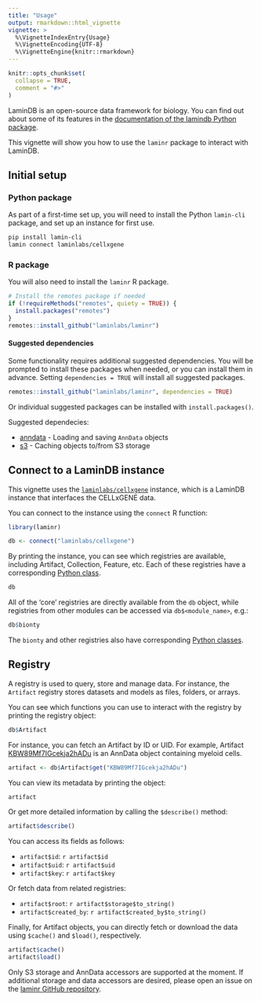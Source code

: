```yaml
---
title: "Usage"
output: rmarkdown::html_vignette
vignette: >
  %\VignetteIndexEntry{Usage}
  %\VignetteEncoding{UTF-8}
  %\VignetteEngine{knitr::rmarkdown}
---
```


```r
knitr::opts_chunk$set(
  collapse = TRUE,
  comment = "#>"
)
```

LaminDB is an open-source data framework for biology. You can find out about some of its features in the [documentation of the lamindb Python package](https://docs.lamin.ai/introduction).

This vignette will show you how to use the `laminr` package to interact with LaminDB.

## Initial setup

### Python package

As part of a first-time set up, you will need to install the Python `lamin-cli` package, and set up an instance for first use.

```bash
pip install lamin-cli
lamin connect laminlabs/cellxgene
```

### R package

You will also need to install the `laminr` R package.

```r
# Install the remotes package if needed
if (!requireMethods("remotes", quiety = TRUE)) {
  install.packages("remotes")
}
remotes::install_github("laminlabs/laminr")
```

#### Suggested dependencies

Some functionality requires additional suggested dependencies.
You will be prompted to install these packages when needed, or you can install them in advance.
Setting `dependencies = TRUE` will install all suggested packages.

```r
remotes::install_github("laminlabs/laminr", dependencies = TRUE)
```

Or individual suggested packages can be installed with `install.packages()`.

Suggested dependecies:

- [anndata](https://cran.r-project.org/package=anndata) - Loading and saving `AnnData` objects
- [s3](https://cran.r-project.org/package=s3) - Caching objects to/from S3 storage

## Connect to a LaminDB instance

This vignette uses the [`laminlabs/cellxgene`](https://lamin.ai/laminlabs/cellxgene) instance, which is a LaminDB instance that interfaces the CELLxGENE data.

You can connect to the instance using the `connect` R function:

```r
library(laminr)

db <- connect("laminlabs/cellxgene")
```

By printing the instance, you can see which registries are available, including Artifact, Collection, Feature, etc. Each of these registries have a corresponding [Python class](https://docs.lamin.ai/lamindb).

```r
db
```

All of the 'core' registries are directly available from the `db` object, while registries from other modules can be accessed via `db$<module_name>`, e.g.:

```r
db$bionty
```

The `bionty` and other registries also have corresponding [Python classes](https://docs.lamin.ai/bionty).

## Registry

A registry is used to query, store and manage data. For instance, the `Artifact` registry stores datasets and models as files, folders, or arrays.

You can see which functions you can use to interact with the registry by printing the registry object:

```r
db$Artifact
```

For instance, you can fetch an Artifact by ID or UID. For example, Artifact [KBW89Mf7IGcekja2hADu](https://lamin.ai/laminlabs/cellxgene/artifact/KBW89Mf7IGcekja2hADu) is an AnnData object containing myeloid cells.

```r
artifact <- db$Artifact$get("KBW89Mf7IGcekja2hADu")
```

You can view its metadata by printing the object:

```r
artifact
```

Or get more detailed information by calling the `$describe()` method:

```r
artifact$describe()
```

You can access its fields as follows:

* `artifact$id`: `r artifact$id`
* `artifact$uid`: `r artifact$uid`
* `artifact$key`: `r artifact$key`

Or fetch data from related registries:

* `artifact$root`: `r artifact$storage$to_string()`
* `artifact$created_by`: `r artifact$created_by$to_string()`

Finally, for Artifact objects, you can directly fetch or download the data using `$cache()` and `$load()`, respectively.

```r
artifact$cache()
artifact$load()
```

:::{.callout-note}
Only S3 storage and AnnData accessors are supported at the moment. If additional storage and data accessors are desired, please open an issue on the [laminr GitHub repository](https://github.com/laminlabs/laminr/issues).
:::
